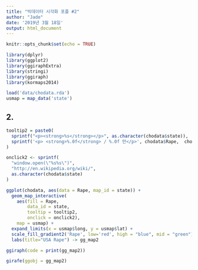 ```yaml
---
title: "빅데이터 시각화 포플 #2"
author: "Jade"
date: '2019년 3월 18일'
output: html_document
---
```


```r
knitr::opts_chunk$set(echo = TRUE)
```

```r
library(dplyr)
library(ggplot2)
library(ggiraphExtra)
library(stringi)
library(ggiraph)
library(kormaps2014)

load('data/chodata.rda')
usmap = map_data('state')
```



## 2.
```r
tooltip2 = paste0(
  sprintf("<p><strong>%s</strong></p>", as.character(chodata$state)),
  sprintf('<p> <strong>%.0f</strong> / %.0f 만</p>', chodata$Rape,  chodata$UrbanPop * 10)
)

onclick2 <- sprintf(
  "window.open(\"%s%s\")",
  "http://en.wikipedia.org/wiki/",
  as.character(chodata$state)
)

ggplot(chodata, aes(data = Rape, map_id = state)) +
  geom_map_interactive( 
    aes(fill = Rape,
        data_id = state,
        tooltip = tooltip2,
        onclick = onclick2), 
    map = usmap) +
  expand_limits(x = usmap$long, y = usmap$lat) +
  scale_fill_gradient2('Rape', low='red', high = "blue", mid = "green") +
  labs(title="USA Rape") -> gg_map2

```

```r
ggiraph(code = print(gg_map2))
```
```r
girafe(ggobj = gg_map2)
```
